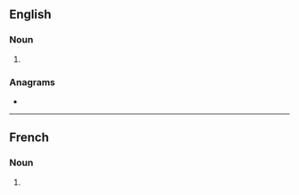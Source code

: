 {{also|artéfacts}}

==English==

===Noun===
{{head|en|noun plural form}}

# {{plural of|artefact|lang=en}}

===Anagrams===
* {{l|en|after-cast}}

----

==French==

===Noun===
{{head|fr|noun plural form|g=m}}

# {{plural of|artefact|lang=fr}}